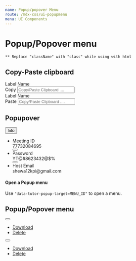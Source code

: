 ```yaml
---
name: Popup/popover Menu
route: /mdx-css/ui-popupmenu
menu: UI Components
---
```



# Popup/Popover menu

`** Replace "className" with "class" while using with html`

## Copy-Paste clipboard

<Playground>
	<div class="tutor-clipboard-input-field">
		<label className="tutor-form-label">Label Name</label>
		<div class="tutor-input-group tutor-form-control-has-icon-right tutor-mb-15">
			<span class="tutor-btn tutor-btn-disable-outline tutor-btn-outline-fd tutor-btn-sm" data-tutor-clipboard-copy-target="tutor-clipboard-copy-1">Copy</span>
			<input type="text" class="tutor-form-control" placeholder="Copy/Paste Clipboard .... " id="tutor-clipboard-copy-1"/>
		</div>
		<label className="tutor-form-label">Label Name</label>
		<div class="tutor-input-group tutor-form-control-has-icon-right tutor-mb-15">
			<span class="tutor-btn tutor-btn-disable-outline tutor-btn-outline-fd tutor-btn-sm" data-tutor-clipboard-paste-target="tutor-clipboard-paste-1">Paste</span>
			<input type="text" class="tutor-form-control" placeholder="Copy/Paste Clipboard .... " id="tutor-clipboard-paste-1"/>
		</div>
	</div>
</Playground>

## Popupover

<Playground>
	<div className="tutor-popover-wrapper">
		<button class="tutor-popover-toggle-btn tutor-btn tutor-btn-icon tutor-btn-disable-outline tutor-no-hover tutor-btn-sm" data-tutor-popover-target="tutor-popover-menu-1">
			<span>Info</span><span class="btn-icon ttr-angle-down-filled"></span>
		</button>
		<div id="tutor-popover-menu-1" className="tutor-popover">
			<div class="tutor-popover-backdrop" data-tutor-popover-backdrop></div>
			<ul class="tutor-meeting-list tutor-border-sl20 tutor-radius-6">
				<li>
					<div>
						<span class="tutor-text-regular-small tutor-color-text-hints">Meeting ID</span><br/>
						<span class="tutor-text-medium-body tutor-color-text-primary" id="copy-target-1">77732084695</span>
					</div>
					<div>
						<button class="tutor-btn tutor-is-circle tutor-is-outline tutor-btn-ghost" data-tutor-copy-target="copy-target-1">
							<span class="btn-icon tutor-icon-24 ttr-copy-filled"></span>
						</button>
					</div>
				</li>
				<li>
					<div>
						<span class="tutor-text-regular-small tutor-color-text-hints">Password</span><br/>
						<span class="tutor-text-medium-body tutor-color-text-primary" id="copy-target-2">YT@#8623432@$%</span>
					</div>
					<div>
						<button class="tutor-btn tutor-is-circle tutor-is-outline tutor-btn-ghost" data-tutor-copy-target="copy-target-2">
							<span class="btn-icon tutor-icon-24 ttr-copy-filled"></span>
						</button>
					</div>
				</li>
				<li>
					<div>
						<span class="tutor-text-regular-small tutor-color-text-hints">Host Email</span><br/>
						<span class="tutor-text-medium-body tutor-color-text-primary">shewa12kpi@gmail.com</span>
					</div>
				</li>
			</ul>
		</div>
	</div>
</Playground>

#### Open a Popup menu

Use `"data-tutor-popup-target=MENU_ID"` to open a menu.<br/>

## Popup/Popover menu

<Playground>
	<div style={{display:'flex', gap: '10px'}}>
		<div className="tutor-popup-opener">
			<button type="button" className="popup-btn" data-tutor-popup-target="popup-menu-1">
				<span className="toggle-icon"></span>
			</button>
			<ul id="popup-menu-1" className="popup-menu">
				<li>
					<a href="#">
						<span className="icon tutor-v2-icon-test icon-msg-archive-filled tutor-color-design-white"></span>
						<span className="tutor-text-regular-body tutor-color-text-white">Download</span>
					</a>
				</li>
				<li>
					<a href="#">
						<span className="icon tutor-v2-icon-test icon-delete-fill-filled tutor-color-design-white"></span>
						<span className="tutor-text-regular-body tutor-color-text-white">Delete</span>
					</a>
				</li>
			</ul>
		</div>
		<div className="tutor-popup-opener">
			<button type="button" className="popup-btn" data-tutor-popup-target="popup-menu-2">
				<span className="toggle-icon"></span>
			</button>
			<ul id="popup-menu-2" className="popup-menu">
				<li>
					<a href="#">
						<span className="icon tutor-v2-icon-test icon-msg-archive-filled tutor-color-design-white"></span>
						<span className="tutor-text-regular-body tutor-color-text-white">Download</span>
					</a>
				</li>
				<li>
					<a href="#">
						<span className="icon tutor-v2-icon-test icon-delete-fill-filled tutor-color-design-white"></span>
						<span className="tutor-text-regular-body tutor-color-text-white">Delete</span>
					</a>
				</li>
			</ul>
		</div>
	</div>
</Playground>
